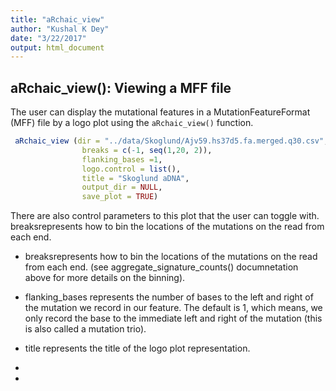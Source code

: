 ```yaml
---
title: "aRchaic_view"
author: "Kushal K Dey"
date: "3/22/2017"
output: html_document
---
```


## aRchaic_view():  Viewing a MFF file

The user can display the mutational features in a MutationFeatureFormat (MFF) file by a logo plot using the `aRchaic_view()` function.

```r
 aRchaic_view (dir = "../data/Skoglund/Ajv59.hs37d5.fa.merged.q30.csv",
                breaks = c(-1, seq(1,20, 2)),
                flanking_bases =1,
                logo.control = list(),
                title = "Skoglund aDNA",
                output_dir = NULL,
                save_plot = TRUE)
```

There are also control parameters to this plot that the user can toggle with. <codeline>breaks</codeline>represents how to bin the locations of the mutations on the read from each end.

- <codeline>breaks</codeline>represents how to bin the locations of the mutations on the read from each end. (see aggregate_signature_counts() documnetation above for more details on the binning).

- <codeline>flanking_bases </codeline> represents the number of bases to the left and right of the mutation we record in our feature. The default is 1, which means, we only record the base to the immediate left and right of the mutation (this is also called a mutation trio).

- <codeline>title</codeline> represents the title of the logo plot representation.

- 

- 
